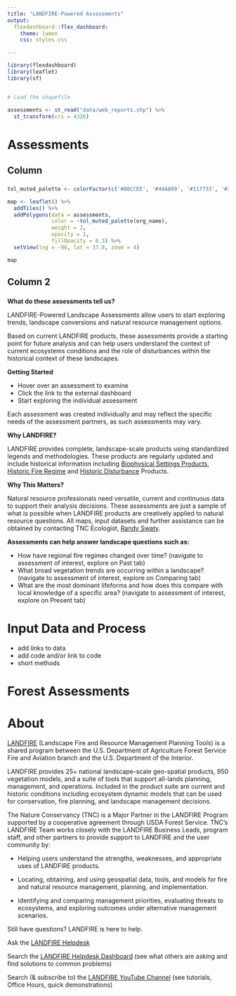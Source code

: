 ```yaml
---
title: "LANDFIRE-Powered Assessments"
output: 
  flexdashboard::flex_dashboard:
    theme: lumen
    css: styles.css

---
```



```r
library(flexdashboard)
library(leaflet)
library(sf)


# Load the shapefile

assessments <- st_read("data/web_reports.shp") %>%
  st_transform(crs = 4326)

```


# Assessments 

## Column {data-width=650}

### 


```r


tol_muted_palette <- colorFactor(c('#88CCEE', '#44AA99', '#117733', '#332288', '#DDCC77', '#999933','#CC6677', '#882255', '#AA4499', '#52504a'), assessments$org_name) # from https://zenodo.org/records/3381072

map <- leaflet() %>%
  addTiles() %>%
  addPolygons(data = assessments, 
              color = ~tol_muted_palette(org_name), 
              weight = 2, 
              opacity = 1, 
              fillOpacity = 0.3) %>%
  setView(lng = -96, lat = 37.8, zoom = 4)

map
```

## Column 2 {data-width=350}

### 

**What do these assessments tell us?**

LANDFIRE-Powered Landscape Assessments allow users to start exploring trends, landscape conversions and natural resource management options. 

Based on current LANDFIRE products, these assessments provide a starting point for future analysis and can help users understand the context of current ecosystems conditions and the role of disturbances within the historical context of these landscapes.

**Getting Started**

- Hover over an assessment to examine
- Click the link to the external dashboard
- Start exploring the individual assessment

Each assessment was created individually and may reflect the specific needs of the assessment partners, as such assessments may vary.  

**Why LANDFIRE?**

LANDFIRE provides complete, landscape-scale products using standardized legends and methodologies. These products are regularly updated and include historical information including [Biophysical Settings Products](https://landfire.gov/vegetation/bps), [Historic Fire Regime](https://landfire.gov/fire-regime) and [Historic Disturbance](https://landfire.gov/disturbance/hdist) Products. 

**Why This Matters?**

Natural resource professionals need versatile, current and continuous data to support their analysis decisions. These assessments are just a sample of what is possible when LANDFIRE products are creatively applied to natural resource questions. All maps, input datasets and further assistance can be obtained by contacting TNC Ecologist, [Randy Swaty](mailto:rswaty@tnc.org). 

**Assessments can help answer landscape questions such as:**

- How have regional fire regimes changed over time? (navigate to assessment of interest, explore on Past tab) 
- What broad vegetation trends are occurring within a landscape? (navigate to assessment of interest, explore on Comparing tab)
- What are the most dominant lifeforms and how does this compare with local knowledge of a specific area? (navigate to assessment of interest, explore on Present tab)



# Input Data and Process 

* add links to data
* add code and/or link to code
* short methods


# Forest Assessments 


# About 

[LANDFIRE](https://landfire.gov/) (Landscape Fire and Resource Management Planning Tools) is a shared program between the U.S. Department of Agriculture Forest Service Fire and Aviation branch and the U.S. Department of the Interior. 

LANDFIRE provides 25+ national landscape-scale geo-spatial products, 950 vegetation models, and a suite of tools that support all-lands planning, management, and operations. Included in the product suite are current and historic conditions including ecosystem dynamic models that can be used for conservation, fire planning, and landscape management decisions.

The Nature Conservancy (TNC) is a Major Partner in the LANDFIRE Program supported by a cooperative agreement through USDA Forest Service. TNC’s LANDFIRE Team works closely with the LANDFIRE Business Leads, program staff, and other partners to provide support to LANDFIRE and the user community by:

- Helping users understand the strengths, weaknesses, and appropriate uses of LANDFIRE products.

- Locating, obtaining, and using geospatial data, tools, and models for fire and natural resource management, planning, and implementation.

- Identifying and comparing management priorities, evaluating threats to ecosystems, and exploring outcomes under alternative management scenarios.


Still have questions? LANDFIRE is here to help.

Ask the [LANDFIRE Helpdesk](mailto:helpdesk@landfire.gov)

Search the [LANDFIRE Helpdesk Dashboard](https://landfire.gov/helpdesk) (see what others are asking and find solutions to common problems)

Search (& subscribe to) the [LANDFIRE YouTube Channel](https://www.youtube.com/@LANDFIREvideo) (see tutorials, Office Hours, quick demonstrations)

